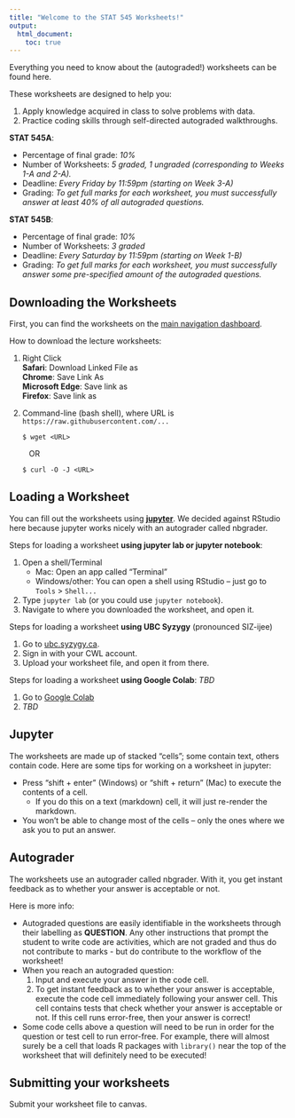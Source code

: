 ```yaml
---
title: "Welcome to the STAT 545 Worksheets!"
output: 
  html_document:
    toc: true
---
```


Everything you need to know about the (autograded!) worksheets can be found here.  

These worksheets are designed to help you:

1. Apply knowledge acquired in class to solve problems with data.
2. Practice coding skills through self-directed autograded walkthroughs.

__STAT 545A__:

- Percentage of final grade: _10%_
- Number of Worksheets: _5 graded, 1 ungraded (corresponding to Weeks 1-A and 2-A)._
- Deadline: _Every Friday by 11:59pm (starting on Week 3-A)_
- Grading: _To get full marks for each worksheet, you must successfully answer at least 40% of all autograded questions._

__STAT 545B__:

- Percentage of final grade: _10%_
- Number of Worksheets: _3 graded_
- Deadline: _Every Saturday by 11:59pm (starting on Week 1-B)_
- Grading: _To get full marks for each worksheet, you must successfully answer some pre-specified amount of the autograded questions._


## Downloading the Worksheets

First, you can find the worksheets on the [main navigation dashboard](https://stat545.stat.ubc.ca/course/).

How to download the lecture worksheets:

1. Right Click<br/>
  **Safari**: Download Linked File as<br/>
  **Chrome**: Save Link As<br/>
  **Microsoft Edge**: Save link as<br/>
  **Firefox**: Save link as<br/>
2. Command-line (bash shell), where URL is `https://raw.githubusercontent.com/...`

    ```
    $ wget <URL>
    ```
    &nbsp;&nbsp;&nbsp;OR

    ```
    $ curl -O -J <URL>
    ```

## Loading a Worksheet

You can fill out the worksheets using [**jupyter**](https://jupyter.org/). We decided against RStudio here because jupyter works nicely with an autograder called nbgrader. 

Steps for loading a worksheet __using jupyter lab or jupyter notebook__:

1. Open a shell/Terminal
    - Mac: Open an app called "Terminal"
    - Windows/other: You can open a shell using RStudio -- just go to `Tools` > `Shell...`
2. Type `jupyter lab` (or you could use `jupyter notebook`).
3. Navigate to where you downloaded the worksheet, and open it.

Steps for loading a worksheet __using UBC Syzygy__ (pronounced SIZ-ijee)

1. Go to [ubc.syzygy.ca](https://ubc.syzygy.ca/).
2. Sign in with your CWL account.
3. Upload your worksheet file, and open it from there.

Steps for loading a worksheet __using Google Colab__: _TBD_

1. Go to [Google Colab](https://colab.research.google.com/)
2. _TBD_

## Jupyter

The worksheets are made up of stacked "cells"; some contain text, others contain code. Here are some tips for working on a worksheet in jupyter:

- Press "shift + enter" (Windows) or "shift + return" (Mac) to execute the contents of a cell.
  - If you do this on a text (markdown) cell, it will just re-render the markdown.
- You won't be able to change most of the cells -- only the ones where we ask you to put an answer. 

## Autograder

The worksheets use an autograder called nbgrader. With it, you get instant feedback as to whether your answer is acceptable or not.

Here is more info:

- Autograded questions are easily identifiable in the worksheets through their labelling as **QUESTION**. Any other instructions that prompt the student to write code are activities, which are not graded and thus do not contribute to marks - but do contribute to the workflow of the worksheet!
- When you reach an autograded question: 
  1. Input and execute your answer in the code cell. 
  2. To get instant feedback as to whether your answer is acceptable, execute the code cell immediately following your answer cell. This cell contains tests that check whether your answer is acceptable or not. If this cell runs error-free, then your answer is correct!
- Some code cells above a question will need to be run in order for the question or test cell to run error-free. For example, there will almost surely be a cell that loads R packages with `library()` near the top of the worksheet that will definitely need to be executed!

## Submitting your worksheets

Submit your worksheet file to canvas.